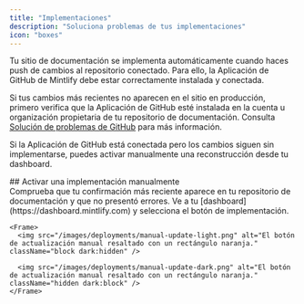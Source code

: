 ```yaml
---
title: "Implementaciones"
description: "Soluciona problemas de tus implementaciones"
icon: "boxes"
---
```


Tu sitio de documentación se implementa automáticamente cuando haces push de cambios al repositorio conectado. Para ello, la Aplicación de GitHub de Mintlify debe estar correctamente instalada y conectada.

Si tus cambios más recientes no aparecen en el sitio en producción, primero verifica que la Aplicación de GitHub esté instalada en la cuenta u organización propietaria de tu repositorio de documentación. Consulta [Solución de problemas de GitHub](/es/settings/github#troubleshooting) para más información.

Si la Aplicación de GitHub está conectada pero los cambios siguen sin implementarse, puedes activar manualmente una reconstrucción desde tu dashboard.

<div id="manually-triggering-a-deployment">
  ## Activar una implementación manualmente
</div>

<Steps>
  <Step title="Verifica que tu confirmación más reciente se realizó correctamente.">
    Comprueba que tu confirmación más reciente aparece en tu repositorio de documentación y que no presentó errores.
  </Step>

  <Step title="Activa una implementación manualmente.">
    Ve a tu [dashboard](https://dashboard.mintlify.com) y selecciona el botón de implementación.

    <Frame>
      <img src="/images/deployments/manual-update-light.png" alt="El botón de actualización manual resaltado con un rectángulo naranja." className="block dark:hidden" />

      <img src="/images/deployments/manual-update-dark.png" alt="El botón de actualización manual resaltado con un rectángulo naranja." className="hidden dark:block" />
    </Frame>
  </Step>
</Steps>
